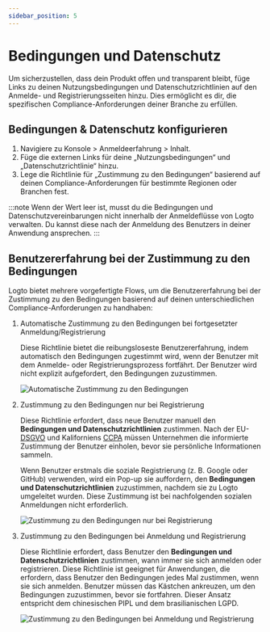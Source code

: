 ```yaml
---
sidebar_position: 5
---
```


# Bedingungen und Datenschutz

Um sicherzustellen, dass dein Produkt offen und transparent bleibt, füge Links zu deinen Nutzungsbedingungen und Datenschutzrichtlinien auf den Anmelde- und Registrierungsseiten hinzu. Dies ermöglicht es dir, die spezifischen Compliance-Anforderungen deiner Branche zu erfüllen.

## Bedingungen & Datenschutz konfigurieren

1. Navigiere zu <CloudLink to="/sign-in-experience/content">Konsole > Anmeldeerfahrung > Inhalt</CloudLink>.
2. Füge die externen Links für deine „Nutzungsbedingungen“ und „Datenschutzrichtlinie“ hinzu.
3. Lege die Richtlinie für „Zustimmung zu den Bedingungen“ basierend auf deinen Compliance-Anforderungen für bestimmte Regionen oder Branchen fest.

:::note
Wenn der Wert leer ist, musst du die Bedingungen und Datenschutzvereinbarungen nicht innerhalb der Anmeldeflüsse von Logto verwalten. Du kannst diese nach der Anmeldung des Benutzers in deiner Anwendung ansprechen.
:::

## Benutzererfahrung bei der Zustimmung zu den Bedingungen

Logto bietet mehrere vorgefertigte Flows, um die Benutzererfahrung bei der Zustimmung zu den Bedingungen basierend auf deinen unterschiedlichen Compliance-Anforderungen zu handhaben:

1. Automatische Zustimmung zu den Bedingungen bei fortgesetzter Anmeldung/Registrierung

   Diese Richtlinie bietet die reibungsloseste Benutzererfahrung, indem automatisch den Bedingungen zugestimmt wird, wenn der Benutzer mit dem Anmelde- oder Registrierungsprozess fortfährt.
   Der Benutzer wird nicht explizit aufgefordert, den Bedingungen zuzustimmen.

   ![Automatische Zustimmung zu den Bedingungen](./assets/auto-agree-to-terms.png)

2. Zustimmung zu den Bedingungen nur bei Registrierung

   Diese Richtlinie erfordert, dass neue Benutzer manuell den **Bedingungen und Datenschutzrichtlinien** zustimmen. Nach der EU- [DSGVO](https://gdpr-info.eu/art-4-gdpr/) und Kaliforniens [CCPA](https://oag.ca.gov/privacy/ccpa) müssen Unternehmen die informierte Zustimmung der Benutzer einholen, bevor sie persönliche Informationen sammeln.

   Wenn Benutzer erstmals die soziale Registrierung (z. B. Google oder GitHub) verwenden, wird ein Pop-up sie auffordern, den **Bedingungen und Datenschutzrichtlinien** zuzustimmen, nachdem sie zu Logto umgeleitet wurden. Diese Zustimmung ist bei nachfolgenden sozialen Anmeldungen nicht erforderlich.

   ![Zustimmung zu den Bedingungen nur bei Registrierung](./assets/sign-up-only-agree-to-terms.png)

3. Zustimmung zu den Bedingungen bei Anmeldung und Registrierung

   Diese Richtlinie erfordert, dass Benutzer den **Bedingungen und Datenschutzrichtlinien** zustimmen, wann immer sie sich anmelden oder registrieren. Diese Richtlinie ist geeignet für Anwendungen, die erfordern, dass Benutzer den Bedingungen jedes Mal zustimmen, wenn sie sich anmelden. Benutzer müssen das Kästchen ankreuzen, um den Bedingungen zuzustimmen, bevor sie fortfahren. Dieser Ansatz entspricht dem chinesischen PIPL und dem brasilianischen LGPD.

   ![Zustimmung zu den Bedingungen bei Anmeldung und Registrierung](./assets/sign-in-agree-to-terms.png)
